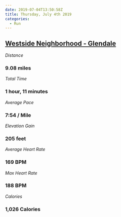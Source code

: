 ```yaml
---
date: 2019-07-04T13:50:58Z
title: Thursday, July 4th 2019
categories:
  - Run
---
```

## [Westside Neighborhood - Glendale](https://www.strava.com/activities/2503726557)

_Distance_

### 9.08 miles

_Total Time_

### 1 hour, 11 minutes

_Average Pace_

### 7:54 / Mile

_Elevation Gain_

### 205 feet

_Average Heart Rate_

### 169 BPM

_Max Heart Rate_

### 188 BPM

_Calories_

### 1,026 Calories